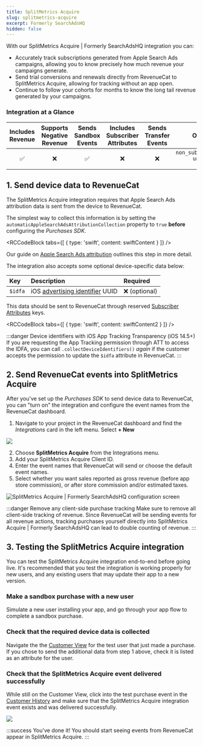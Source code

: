 ```yaml
---
title: SplitMetrics Acquire
slug: splitmetrics-acquire
excerpt: Formerly SearchAdsHQ
hidden: false
---
```

With our SplitMetrics Acquire | Formerly SearchAdsHQ integration you can:

- Accurately track subscriptions generated from Apple Search Ads campaigns, allowing you to know precisely how much revenue your campaigns generate.
- Send trial conversions and renewals directly from RevenueCat to SplitMetrics Acquire, allowing for tracking without an app open.
- Continue to follow your cohorts for months to know the long tail revenue generated by your campaigns.

### Integration at a Glance
| Includes Revenue | Supports Negative Revenue | Sends Sandbox Events | Includes Subscriber Attributes | Sends Transfer Events |                             Optional Event Types                            |
|:----------------:|:-------------------------:|:--------------------:|:------------------------------:|:---------------------:|:---------------------------------------------------------------------------:|
|         ✅        |             ❌             |           ✅          |                ❌               |           ❌           | `non_subscription_purchase_event` `uncancellation_event` `expiration_event` |

## 1. Send device data to RevenueCat

The SplitMetrics Acquire integration requires that Apple Search Ads attribution data is sent from the device to RevenueCat. 

The simplest way to collect this information is by setting the `automaticAppleSearchAdsAttributionCollection` property to `true` **before** configuring the _Purchases SDK_.


<RCCodeBlock tabs={[
    { type: 'swift', content: swiftContent }
]} />

Our guide on [Apple Search Ads attribution](/docs/integrations/attribution/apple-search-ads) outlines this step in more detail.

The integration also accepts some optional device-specific data below:

| Key     | Description                                                                                                                              | Required     |
| :------ | :--------------------------------------------------------------------------------------------------------------------------------------- | :----------- |
| `$idfa` | iOS [advertising identifier](https://developer.apple.com/documentation/adsupport/asidentifiermanager/1614151-advertisingidentifier) UUID | ❌ (optional) |

This data should be sent to RevenueCat through reserved [Subscriber Attributes](/docs/customers/subscriber-attributes) keys. 


<RCCodeBlock tabs={[
    { type: 'swift', content: swiftContent2 }
]} />

:::danger Device identifiers with iOS App Tracking Transparency (iOS 14.5+)
If you are requesting the App Tracking permission through ATT to access the IDFA, you can call `.collectDeviceIdentifiers()` _again_ if the customer accepts the permission to update the `$idfa` attribute in RevenueCat.
:::

## 2. Send RevenueCat events into SplitMetrics Acquire

After you've set up the _Purchases SDK_ to send device data to RevenueCat, you can "turn on" the integration and configure the event names from the RevenueCat dashboard.

1. Navigate to your project in the RevenueCat dashboard and find the _Integrations_ card in the left menu. Select **+ New** 

![](https://files.readme.io/10c29a4-app.revenuecat.com_projects_85ff18c7_collaborators_1.png)



2. Choose **SplitMetrics Acquire** from the Integrations menu.
3. Add your SplitMetrics Acquire Client ID.
4. Enter the event names that RevenueCat will send or choose the default event names.
5. Select whether you want sales reported as gross revenue (before app store commission), or after store commission and/or estimated taxes.

![SplitMetrics Acquire | Formerly SearchAdsHQ configuration screen](https://files.readme.io/4059e03-app.revenuecat.com_projects_85ff18c7_integrations_branch_3.png)

:::danger Remove any client-side purchase tracking
Make sure to remove all client-side tracking of revenue. Since RevenueCat will be sending events for all revenue actions, tracking purchases yourself directly into SplitMetrics Acquire | Formerly SearchAdsHQ can lead to double counting of revenue.
:::

## 3. Testing the SplitMetrics Acquire integration

You can test the SplitMetrics Acquire integration end-to-end before going live. It's recommended that you test the integration is working properly for new users, and any existing users that may update their app to a new version.

### Make a sandbox purchase with a new user

Simulate a new user installing your app, and go through your app flow to complete a sandbox purchase.

### Check that the required device data is collected

Navigate the the [Customer View](/docs/customers) for the test user that just made a purchase. If you chose to send the additional data from step 1 above, check it is listed as an attribute for the user.

### Check that the SplitMetrics Acquire event delivered successfully

While still on the Customer View, click into the test purchase event in the [Customer History](/docs/dashboard-and-metrics/customers-group/customer-history) and make sure that the SplitMetrics Acquire integration event exists and was delivered successfully. 

![](https://files.readme.io/5469d6b-app.revenuecat.com_activity_40779aaf_event_92499ad6-350b-455a-a2ec-4c28c4ca0b28_2.png)

:::success You've done it!
You should start seeing events from RevenueCat appear in SplitMetrics Acquire.
:::
